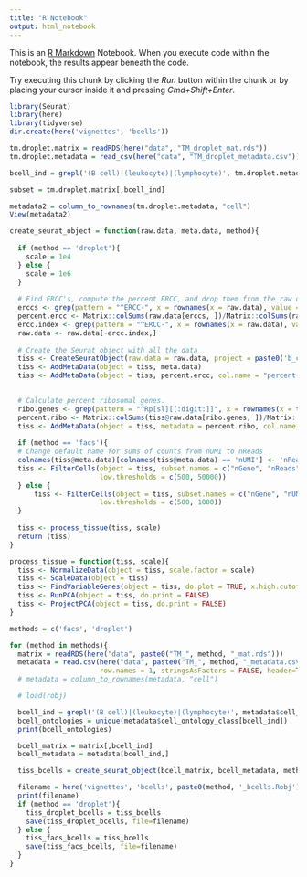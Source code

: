 ```yaml
---
title: "R Notebook"
output: html_notebook
---
```


This is an [R Markdown](http://rmarkdown.rstudio.com) Notebook. When you execute code within the notebook, the results appear beneath the code.

Try executing this chunk by clicking the *Run* button within the chunk or by placing your cursor inside it and pressing *Cmd+Shift+Enter*.

```r
library(Seurat)
library(here)
library(tidyverse)
dir.create(here('vignettes', 'bcells'))
```


```r
tm.droplet.matrix = readRDS(here("data", "TM_droplet_mat.rds"))
tm.droplet.metadata = read_csv(here("data", "TM_droplet_metadata.csv"))
```

```r
bcell_ind = grepl('(B cell)|(leukocyte)|(lymphocyte)', tm.droplet.metadata$cell_ontology_class, perl=TRUE)
``` 

```r
subset = tm.droplet.matrix[,bcell_ind]
```


```r
metadata2 = column_to_rownames(tm.droplet.metadata, "cell")
View(metadata2)
```



```r
create_seurat_object = function(raw.data, meta.data, method){
  
  if (method == 'droplet'){
    scale = 1e4
  } else {
    scale = 1e6
  }
  
  # Find ERCC's, compute the percent ERCC, and drop them from the raw data.
  erccs <- grep(pattern = "^ERCC-", x = rownames(x = raw.data), value = TRUE)
  percent.ercc <- Matrix::colSums(raw.data[erccs, ])/Matrix::colSums(raw.data)
  ercc.index <- grep(pattern = "^ERCC-", x = rownames(x = raw.data), value = FALSE)
  raw.data <- raw.data[-ercc.index,]
  
  # Create the Seurat object with all the data
  tiss <- CreateSeuratObject(raw.data = raw.data, project = paste0('b_cells_', method))
  tiss <- AddMetaData(object = tiss, meta.data)
  tiss <- AddMetaData(object = tiss, percent.ercc, col.name = "percent.ercc")

  
  # Calculate percent ribosomal genes.
  ribo.genes <- grep(pattern = "^Rp[sl][[:digit:]]", x = rownames(x = tiss@data), value = TRUE)
  percent.ribo <- Matrix::colSums(tiss@raw.data[ribo.genes, ])/Matrix::colSums(tiss@raw.data)
  tiss <- AddMetaData(object = tiss, metadata = percent.ribo, col.name = "percent.ribo")
  
  if (method == 'facs'){
  # Change default name for sums of counts from nUMI to nReads
  colnames(tiss@meta.data)[colnames(tiss@meta.data) == 'nUMI'] <- 'nReads'
  tiss <- FilterCells(object = tiss, subset.names = c("nGene", "nReads"), 
                      low.thresholds = c(500, 50000))
  } else {
      tiss <- FilterCells(object = tiss, subset.names = c("nGene", "nUMI"), 
                      low.thresholds = c(500, 1000))
  }
  
  tiss <- process_tissue(tiss, scale)
  return (tiss)
}

process_tissue = function(tiss, scale){
  tiss <- NormalizeData(object = tiss, scale.factor = scale)
  tiss <- ScaleData(object = tiss)
  tiss <- FindVariableGenes(object = tiss, do.plot = TRUE, x.high.cutoff = Inf, y.cutoff = 0.5)
  tiss <- RunPCA(object = tiss, do.print = FALSE)
  tiss <- ProjectPCA(object = tiss, do.print = FALSE)
}
```


```r
methods = c('facs', 'droplet')

for (method in methods){
  matrix = readRDS(here("data", paste0("TM_", method, "_mat.rds")))
  metadata = read.csv(here("data", paste0("TM_", method, "_metadata.csv")), 
                      row.names = 1, stringsAsFactors = FALSE, header=TRUE, sep=",")
  # metadata = column_to_rownames(metadata, "cell")

  # load(robj)

  bcell_ind = grepl('(B cell)|(leukocyte)|(lymphocyte)', metadata$cell_ontology_class, perl=TRUE)
  bcell_ontologies = unique(metadata$cell_ontology_class[bcell_ind])
  print(bcell_ontologies)

  bcell_matrix = matrix[,bcell_ind]
  bcell_metadata = metadata[bcell_ind,]

  tiss_bcells = create_seurat_object(bcell_matrix, bcell_metadata, method)

  filename = here('vignettes', 'bcells', paste0(method, '_bcells.Robj'))
  print(filename)
  if (method == 'droplet'){
    tiss_droplet_bcells = tiss_bcells
    save(tiss_droplet_bcells, file=filename)
  } else {
    tiss_facs_bcells = tiss_bcells
    save(tiss_facs_bcells, file=filename)
  }
}
```


